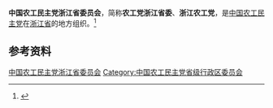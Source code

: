 {{Infobox PRCG
|机构名称 = 中国农工民主党浙江省委员会
|标志1    =
|格言1    =
|届数     = 
|任期始   = 
|任期终   =
|职位1    = 主任委员
|人员1    = 
|职位2    = 副主任委员
|人员2    =
|人数2    =
|职位3    =
|人员3    =
|组织法规 = 中国农工民主党章程
|上级机构 = [[中国农工民主党中央委员会|中国农工民主党中央委员会]]
|机构类型 = [[民主党派|民主党派]][[中国一级行政区|省级行政区]][[委员会|委员会]]
|行政级别 = 正厅级
|场所1    = 
|地址1    = 
|邮编1    = 
|电话1    = 
|官网1    = {{url|http://www.zjngd.org.cn/}}
}}
'''中国农工民主党浙江省委员会'''，简称'''农工党浙江省委'''、'''浙江农工党'''，是[[中国农工民主党|中国农工民主党]]在[[浙江省|浙江省]]的地方组织。<ref>{{Cite web|title=中国农工民主党章程|url=http://www.ngd.org.cn/gs/zc/20000.htm|accessdate=2020-09-02|work=中国农工民主党|archiveurl=https://web.archive.org/web/20200902135358/http://www.ngd.org.cn/gs/zc/20000.htm|archivedate=2020-09-02|dead-url=no}}</ref>

== 参考资料 ==
{{reflist}}

{{中华人民共和国各省级行政区|委员会|中国农工民主党|仅内地=yes}}

{{Authority control}}
[[Category:中国农工民主党浙江省委员会|]]
[[Category:中国农工民主党省级行政区委员会|Category:中国农工民主党省级行政区委员会]]